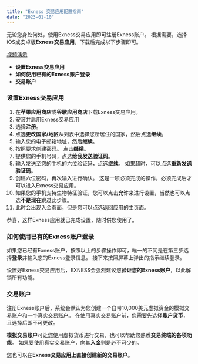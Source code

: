 ```yaml
---
title: "Exness 交易应用配置指南"
date: "2023-01-10"
---
```


<Ads></Ads> 

无论您身处何处，使用Exness交易应用即可注册Exness账户。 根据需要，选择iOS或安卓版**Exness交易应用**，下载后完成以下步骤即可。

[视频演示](https://haokan.baidu.com/v?vid=4375748892863944670)

- **设置Exness交易应用**
- **如何使用已有的Exness账户登录**
- **交易账户**

### 设置Exness交易应用

1. 在**苹果应用商店**或**谷歌应用商店**下载Exness交易应用。
2. 安装并启用Exness交易应用
3. 选择**注册**。
4. 点选**更改国家/地区**从列表中选择您所居住的国家，然后点选**继续**。
5. 输入您的电子邮箱地址，然后**继续**。
6. 按照要求创建密码。 点击**继续**。
7. 提供您的手机号码，点选**给我发送验证码**。
8. 输入发送至您的手机的六位验证码，点选**继续**。 如果超时，可以点选**重新发送验证码**。
9. 创建六位密码，再次输入进行确认。 这是一项必须完成的操作，必须完成后才可以进入Exness交易应用。
10. 如果您的手机支持生物特征验证，您可以点击**允许**来进行设置，当然也可以点选**不是现在**跳过此步骤。
11. 此时会出现入金页面，但是您可以点选返回应用的主页面。

恭喜，这样Exness应用就已完成设置，随时供您使用了。

### 如何使用已有的Exness账户登录

如果您已经有Exness账户，按照以上的步骤操作即可，唯一的不同是在第三步选择**登录**并输入您的Exness登录信息。 接下来按照屏幕上弹出的指示继续登录。

设置好Exness交易应用后，EXNESS会强烈建议您**验证您的Exness账户**，以此解锁所有功能。

### 交易账户

注册Exness账户后，系统会默认为您创建一个自带10,000美元虚拟资金的模拟交易账户和一个真实交易账户。 在使用真实交易账户前，您需要先选择**账户货币**，且选择后即不可更改。

**模拟交易账户**可让您使用虚拟货币进行交易，也可以帮助您熟悉**交易终端的各项功能**。 如果要使用真实交易账户，向其**入金**则是必不可少的。

您也可以在**Exness交易应用上直接创建新的交易账户**。
